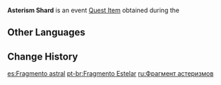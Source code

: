 {{Item Infobox
|id           = 101801; 101802; 101803; 101804; 101805; 101806; 101807; 101808; 101834
|image        = <gallery>
Item Asterism Shard 1.png|Type 1
Item Asterism Shard 2.png|Type 2
Item Asterism Shard 3.png|Type 3
Item Asterism Shard 4.png|Type 4
Item Asterism Shard 5.png|Type 5
Item Asterism Shard 6.png|Type 6
Item Asterism Shard 7.png|Type 7
Item Asterism Shard 8.png|Type 8
Item Asterism Shard 9.png|Type 9
</gallery>
|type         = Quest Items
|group        = Event Items
|description  = A mysterious shard engraved with a pattern of stars. It seems to be the key to solving a certain mechanism puzzle somewhere.
|source1      = [[The Ancient Azure Stars]]
|event        = Summertime Odyssey
}}
'''Asterism Shard''' is an event [[Quest Item]] obtained during the {{Quest|The Ancient Azure Stars}}

==Other Languages==
{{Other Languages
|default_hidden = 1
|en      = Asterism Shard
|zhs     = 星象碎片
|zhs_rm  = Xīngxiàng Suìpiàn
|zht     = 星象碎片
|zht_rm  = Xīngxiàng Suìpiàn
|ja      = 星象の欠片
|ja_rm   = Seizou no Kakera{{Assumed}}
|ko      = 별자리 파편
|es      = Fragmento astral
|fr      = Fragment astral
|ru      = Фрагмент астеризмов
|th      = ชิ้นส่วนทางโหราศาสตร์
|th_rm   = 
|vi      = Mảnh Tinh Tượng
|de      = Sternbildsplitter
|id      = Pecahan Asterisme
|pt      = Fragmento Estelar
}}

==Change History==
{{Change History|2.8}}

[[es:Fragmento astral]]
[[pt-br:Fragmento Estelar]]
[[ru:Фрагмент астеризмов]]